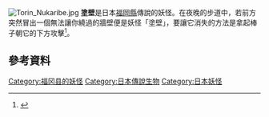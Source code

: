 {{otheruses|other=日本動漫《[[鬼太郎|鬼太郎]]》中的妖怪|塗壁 (鬼太郎)}}
{{japanese|japanese=塗壁|kana=ぬりかべ|romaji=Nurikabe}}
[[File:Torin_Nukaribe.jpg|thumb]]
'''塗壁'''是日本[[福岡縣|福岡縣]]傳說的妖怪。在夜晚的步道中，若前方突然冒出一個無法讓你繞過的牆壁便是妖怪「塗壁」，要讓它消失的方法是拿起棒子朝它的下方攻擊<ref>{{cite book |title=THE日本 Visual Human Life |year=1986 |publisher=講談社 |isbn=4-06-202038-6 |pages=759 }}</ref>。

==參考資料==
<div class="references-small">
<references></references>
</div>

[[Category:福冈县的妖怪|Category:福冈县的妖怪]]
[[Category:日本傳說生物|Category:日本傳說生物]]
[[Category:日本妖怪|Category:日本妖怪]]